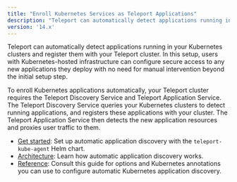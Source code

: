 ```yaml
---
title: "Enroll Kubernetes Services as Teleport Applications"
description: "Teleport can automatically detect applications running in your Kubernetes clusters and register them with Teleport for secure access."
version: '14.x'
---
```


Teleport can automatically detect applications running in your Kubernetes
clusters and register them with your Teleport cluster. In this setup, users with
Kubernetes-hosted infrastructure can configure secure access to any new
applications they deploy with no need for manual intervention beyond the initial
setup step.

To enroll Kubernetes applications automatically, your Teleport cluster requires
the Teleport Discovery Service and Teleport Application Service. The Teleport
Discovery Service queries your Kubernetes clusters to detect running
applications, and registers these applications with your cluster. The Teleport
Application Service then detects the new application resources and proxies user
traffic to them.

- [Get started](/docs/ver/14.x/application-access/enroll-kubernetes-applications/get-started): Set up automatic
  application discovery with the `teleport-kube-agent` Helm chart.
- [Architecture](/docs/ver/14.x/application-access/enroll-kubernetes-applications/architecture): Learn how
  automatic application discovery works.
- [Reference](/docs/ver/14.x/application-access/enroll-kubernetes-applications/reference): Consult this guide
  for options and Kubernetes annotations you can use to configure automatic
  Kubernetes application discovery.
